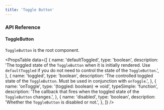 ```yaml
---
title: 'Toggle Button'
---
```


### API Reference

#### ToggleButton

`ToggleButton` is the root component.

<PropsTable
  data={[
    {
      name: 'defaultToggled',
      type: 'boolean',
      description:
        'The toggled state of the `ToggleButton` when it is initially rendered. Use `defaultToggled` if you do not need to control the state of the `ToggleButton`.',
    },
    {
      name: 'toggled',
      type: 'boolean',
      description:
        'The controlled toggled state of the `ToggleButton`. Must be used in conjunction with `onToggle`.',
    },
    {
      name: 'onToggle',
      type: '(toggled: boolean) => void',
      typeSimple: 'function',
      description:
        'The callback that fires when the toggled state of the `ToggleButton` changes.',
    },
    {
      name: 'disabled',
      type: 'boolean',
      description: 'Whether the `ToggleButton` is disabled or not.',
    },
  ]}
/>
